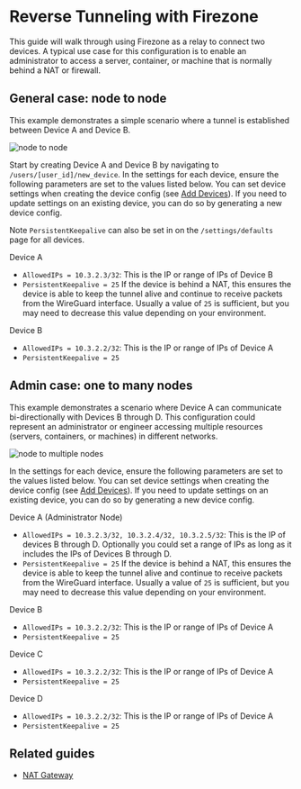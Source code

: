 
# Reverse Tunneling with Firezone

This guide will walk through using Firezone as a relay to connect two devices. A
typical use case for this configuration is to enable an administrator to access
a server, container, or machine that is normally behind a NAT or firewall.

## General case: node to node

This example demonstrates a simple scenario where a tunnel is established
between Device A and Device B.

<Image
  className="mx-auto"
  alt="node to node"
  src="/images/node-to-node.png"
  width={960}
  height={540}
/>

Start by creating Device A and Device B by navigating to
`/users/[user_id]/new_device`. In the settings for each device, ensure the
following parameters are set to the values listed below. You can set device
settings when creating the device config (see
[Add Devices](/docs/user-guides/add-devices)). If you need to update settings on
an existing device, you can do so by generating a new device config.

Note `PersistentKeepalive` can also be set in on the `/settings/defaults` page
for all devices.

Device A

- `AllowedIPs = 10.3.2.3/32`: This is the IP or range of IPs of Device B
- `PersistentKeepalive = 25` If the device is behind a NAT, this ensures the
  device is able to keep the tunnel alive and continue to receive packets from
  the WireGuard interface. Usually a value of `25` is sufficient, but you may
  need to decrease this value depending on your environment.

Device B

- `AllowedIPs = 10.3.2.2/32`: This is the IP or range of IPs of Device A
- `PersistentKeepalive = 25`

## Admin case: one to many nodes

This example demonstrates a scenario where Device A can communicate
bi-directionally with Devices B through D. This configuration could represent an
administrator or engineer accessing multiple resources (servers, containers, or
machines) in different networks.

<Image
  className="mx-auto"
  alt="node to multiple nodes"
  src="/images/node-to-multiple-nodes.png"
  width={960}
  height={540}
/>

In the settings for each device, ensure the following parameters are set to the
values listed below. You can set device settings when creating the device config
(see [Add Devices](/docs/user-guides/add-devices)). If you need to update
settings on an existing device, you can do so by generating a new device config.

Device A (Administrator Node)

- `AllowedIPs = 10.3.2.3/32, 10.3.2.4/32, 10.3.2.5/32`: This is the IP of
  devices B through D. Optionally you could set a range of IPs as long as it
  includes the IPs of Devices B through D.
- `PersistentKeepalive = 25` If the device is behind a NAT, this ensures the
  device is able to keep the tunnel alive and continue to receive packets from
  the WireGuard interface. Usually a value of `25` is sufficient, but you may
  need to decrease this value depending on your environment.

Device B

- `AllowedIPs = 10.3.2.2/32`: This is the IP or range of IPs of Device A
- `PersistentKeepalive = 25`

Device C

- `AllowedIPs = 10.3.2.2/32`: This is the IP or range of IPs of Device A
- `PersistentKeepalive = 25`

Device D

- `AllowedIPs = 10.3.2.2/32`: This is the IP or range of IPs of Device A
- `PersistentKeepalive = 25`

## Related guides

- [NAT Gateway](/docs/user-guides/use-cases/nat-gateway)
